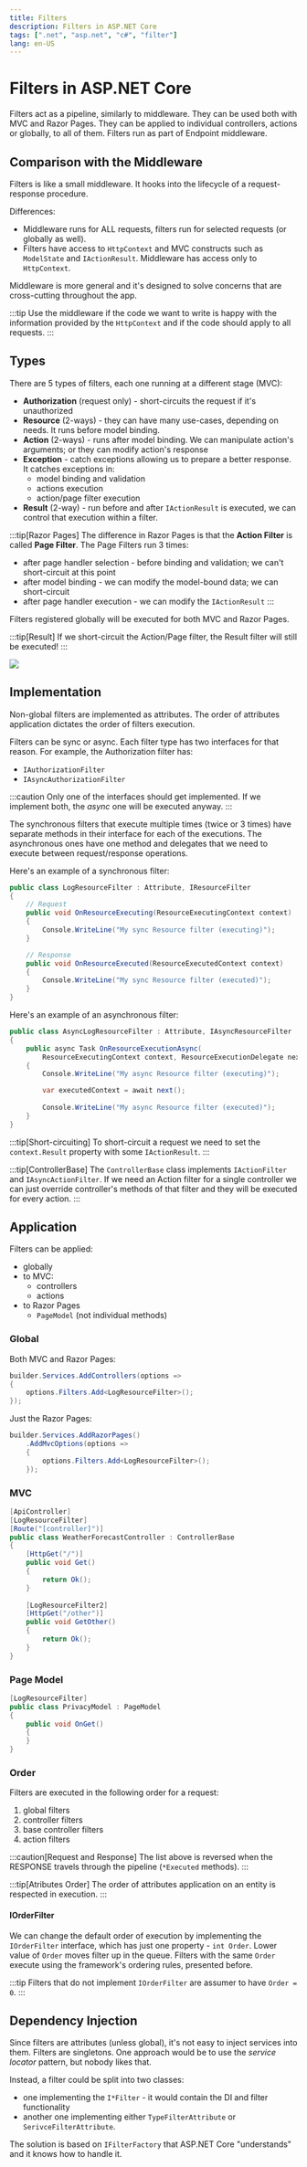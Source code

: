 ```yaml
---
title: Filters
description: Filters in ASP.NET Core
tags: [".net", "asp.net", "c#", "filter"]
lang: en-US
---
```


# Filters in ASP.NET Core

Filters act as a pipeline, similarly to middleware. They can be used both with
MVC and Razor Pages. They can be applied to individual controllers, actions or
globally, to all of them. Filters run as part of Endpoint middleware.

## Comparison with the Middleware

Filters is like a small middleware. It hooks into the lifecycle of a
request-response procedure.

Differences:

- Middleware runs for ALL requests, filters run for selected requests (or
  globally as well).
- Filters have access to `HttpContext` and MVC constructs such as `ModelState`
  and `IActionResult`. Middleware has access only to `HttpContext`.

Middleware is more general and it's designed to solve concerns that are
cross-cutting throughout the app.

:::tip
Use the middleware if the code we want to write is happy with the information
provided by the `HttpContext` and if the code should apply to all requests.
:::

## Types

There are 5 types of filters, each one running at a different stage (MVC):

- **Authorization** (request only) - short-circuits the request if it's unauthorized
- **Resource** (2-ways) - they can have many use-cases, depending on needs. It
    runs before model binding.
- **Action** (2-ways) - runs after model binding. We can manipulate action's
    arguments; or they can modify action's response
- **Exception** - catch exceptions allowing us to prepare a better response. It catches exceptions in:
    - model binding and validation
    - actions execution
    - action/page filter execution
- **Result** (2-way) - run before and after `IActionResult` is executed, we can
    control that execution within a filter.

:::tip[Razor Pages]
The difference in Razor Pages is that the **Action Filter** is called
**Page Filter**. The Page Filters run 3 times:

- after page handler selection - before binding and validation; we can't
short-circuit at this point
- after model binding - we can modify the model-bound data; we can short-circuit
- after page handler execution - we can modify the `IActionResult`
:::

Filters registered globally will be executed for both MVC and Razor Pages.

:::tip[Result]
If we short-circuit the Action/Page filter, the Result filter will still be
executed!
:::

![](../../../../assets/filter-pipeline.png)

## Implementation

Non-global filters are implemented as attributes. The order of attributes
application dictates the order of filters execution.

Filters can be sync or async. Each filter type has two interfaces for that reason.
For example, the Authorization filter has:

- `IAuthorizationFilter`
- `IAsyncAuthorizationFilter`

:::caution
Only one of the interfaces should get implemented. If we implement both, the
*async* one will be executed anyway.
:::

The synchronous filters that execute multiple times (twice or 3 times) have
separate methods in their interface for each of the executions. The asynchronous
ones have one method and delegates that we need to execute between
request/response operations.

Here's an example of a synchronous filter:

```csharp
public class LogResourceFilter : Attribute, IResourceFilter
{
    // Request
    public void OnResourceExecuting(ResourceExecutingContext context)
    {
        Console.WriteLine("My sync Resource filter (executing)");
    }

    // Response
    public void OnResourceExecuted(ResourceExecutedContext context)
    {
        Console.WriteLine("My sync Resource filter (executed)");
    }
}
```

Here's an example of an asynchronous filter: 

```csharp
public class AsyncLogResourceFilter : Attribute, IAsyncResourceFilter
{
    public async Task OnResourceExecutionAsync(
        ResourceExecutingContext context, ResourceExecutionDelegate next)
    {
        Console.WriteLine("My async Resource filter (executing)");

        var executedContext = await next();
        
        Console.WriteLine("My async Resource filter (executed)");
    }
}
```

:::tip[Short-circuiting]
To short-circuit a request we need to set the `context.Result` property with
some `IActionResult`.
:::

:::tip[ControllerBase]
The `ControllerBase` class implements `IActionFilter` and `IAsyncActionFilter`.
If we need an Action filter for a single controller we can just override
controller's methods of that filter and they will be executed for every action.
:::

## Application

Filters can be applied:

- globally
- to MVC:
    - controllers
    - actions
- to Razor Pages
    - `PageModel` (not individual methods)

### Global

Both MVC and Razor Pages:

```csharp
builder.Services.AddControllers(options =>
{
    options.Filters.Add<LogResourceFilter>();
});
```

Just the Razor Pages:

```csharp
builder.Services.AddRazorPages()
    .AddMvcOptions(options =>
    {
        options.Filters.Add<LogResourceFilter>();
    });
```

### MVC

```csharp
[ApiController]
[LogResourceFilter]
[Route("[controller]")]
public class WeatherForecastController : ControllerBase
{
    [HttpGet("/")]
    public void Get()
    {
        return Ok();
    }
    
    [LogResourceFilter2]
    [HttpGet("/other")]
    public void GetOther()
    {
        return Ok();
    }
}
```

### Page Model

```csharp
[LogResourceFilter]
public class PrivacyModel : PageModel
{
    public void OnGet()
    {
    }
}
```

### Order

Filters are executed in the following order for a request:

1. global filters
2. controller filters
3. base controller filters
4. action filters

:::caution[Request and Response]
The list above is reversed when the RESPONSE travels through the pipeline
(`*Executed` methods).
:::

:::tip[Atributes Order]
The order of attributes application on an entity is respected in execution.
:::

#### IOrderFilter

We can change the default order of execution by implementing the `IOrderFilter`
interface, which has just one property - `int Order`. Lower value of `Order`
moves filter up in the queue. Filters with the same `Order` execute using the
framework's ordering rules, presented before.

:::tip
Filters that do not implement `IOrderFilter` are assumer to have `Order = 0`.
:::

## Dependency Injection

Since filters are attributes (unless global), it's not easy to inject services
into them. Filters are singletons. One approach would be to use the *service
locator* pattern, but nobody likes that.

Instead, a filter could be split into two classes:

- one implementing the `I*Filter` - it would contain the DI and filter
  functionality
- another one implementing either `TypeFilterAttribute` or
  `SerivceFilterAttribute`.

The solution is based on `IFilterFactory` that ASP.NET Core "understands" and it
knows how to handle it.